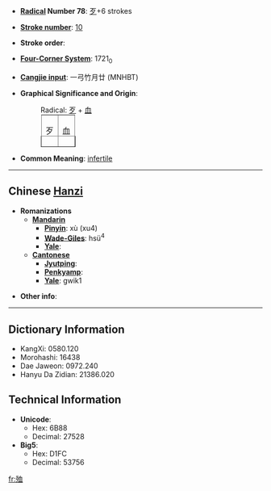 * '''[[Wiktionary:Chinese radical index| Radical]] Number 78''': [[Wiktionary:Chinese radical index 歹|歹]]+6 strokes

* '''[[Wiktionary:Chinese total strokes index|Stroke number]]''': [[Wiktionary:Chinese total strokes index 10|10]]

* '''Stroke order''': 

* '''[[Wiktionary:Chinese four corner index|Four-Corner System]]''': 1721<sub>0</sub>

* '''[[Wiktionary:Chinese Cangjie index|Cangjie input]]''': 一弓竹月廿 (MNHBT)

* '''Graphical Significance and Origin''':
*: Radical: [[歹]] + [[血]]
*:<table border=1 style="display:inline;"><tr><td>歹</td><td>血</td></tr></table> 

* '''Common Meaning''': [[infertile]]

----

== Chinese [[Hanzi]] ==

* '''Romanizations'''
** '''[[Mandarin]]'''
*** '''[[Pinyin]]''': xù (xu4)
*** '''[[Wade-Giles]]''': hsü<sup>4</sup>
*** '''[[Yale]]''': 
** '''[[Cantonese]]'''
*** '''[[Jyutping]]''':
*** '''[[Penkyamp]]''': 
*** '''[[Yale]]''': gwik1

* '''Other info''': 

----

== Dictionary Information ==

* KangXi: 0580.120
* Morohashi: 16438
* Dae Jaweon: 0972.240
* Hanyu Da Zidian: 21386.020

== Technical Information ==

* '''Unicode''':
** Hex: 6B88
** Decimal: 27528
* '''Big5''':
** Hex: D1FC
** Decimal: 53756

[[fr:殈]]
